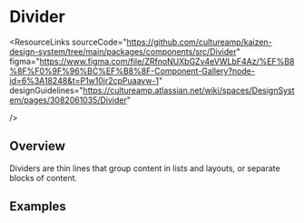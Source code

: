 
<Meta of={DividerStories} />

# Divider

<ResourceLinks
  sourceCode="https://github.com/cultureamp/kaizen-design-system/tree/main/packages/components/src/Divider"
  figma="https://www.figma.com/file/ZRfnoNUXbGZv4eVWLbF4Az/%EF%B8%8F%F0%9F%96%BC%EF%B8%8F-Component-Gallery?node-id=6%3A18248&t=P1w10jr2cpPuaayw-1"
  designGuidelines="https://cultureamp.atlassian.net/wiki/spaces/DesignSystem/pages/3082061035/Divider"

/>

<KAIOInstallation exportNames="Divider" />

## Overview

Dividers are thin lines that group content in lists and layouts, or separate blocks of content.

<Canvas of={DividerStories.Playground} />
<Controls of={DividerStories.Playground} />

## Examples

<DocsStory of={DividerStories.ContentGroup} />
